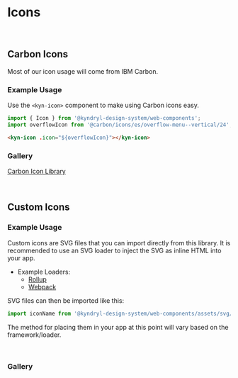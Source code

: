 

<Meta title="Guidelines/Icons" />

# Icons

<br />

## Carbon Icons

Most of our icon usage will come from IBM Carbon.

### Example Usage

Use the `<kyn-icon>` component to make using Carbon icons easy.

```js
import { Icon } from '@kyndryl-design-system/web-components';
import overflowIcon from '@carbon/icons/es/overflow-menu--vertical/24';
```

```html
<kyn-icon .icon="${overflowIcon}"></kyn-icon>
```

### Gallery

[Carbon Icon Library](https://carbondesignsystem.com/guidelines/icons/library/)

<br />

## Custom Icons

### Example Usage

Custom icons are SVG files that you can import directly from this library. It is recommended to use an SVG loader to inject the SVG as inline HTML into your app.

- Example Loaders:
  - [Rollup](https://www.npmjs.com/package/rollup-plugin-svg)
  - [Webpack](https://www.npmjs.com/package/svg-inline-loader)

SVG files can then be imported like this:

```js
import iconName from '@kyndryl-design-system/web-components/assets/svg/<filename>.svg';
```

The method for placing them in your app at this point will vary based on the framework/loader.

<br />

### Gallery

<br />

<IconGallery>
  <IconItem name="logout">
    <span dangerouslySetInnerHTML={stringToReactHtml(logoutIcon)}></span>
  </IconItem>
</IconGallery>
